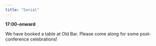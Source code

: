 ---
title: "Social"
---

**17:00-onward**

We have booked a table at Old Bar. Please come along for some post-conference celebrations!
